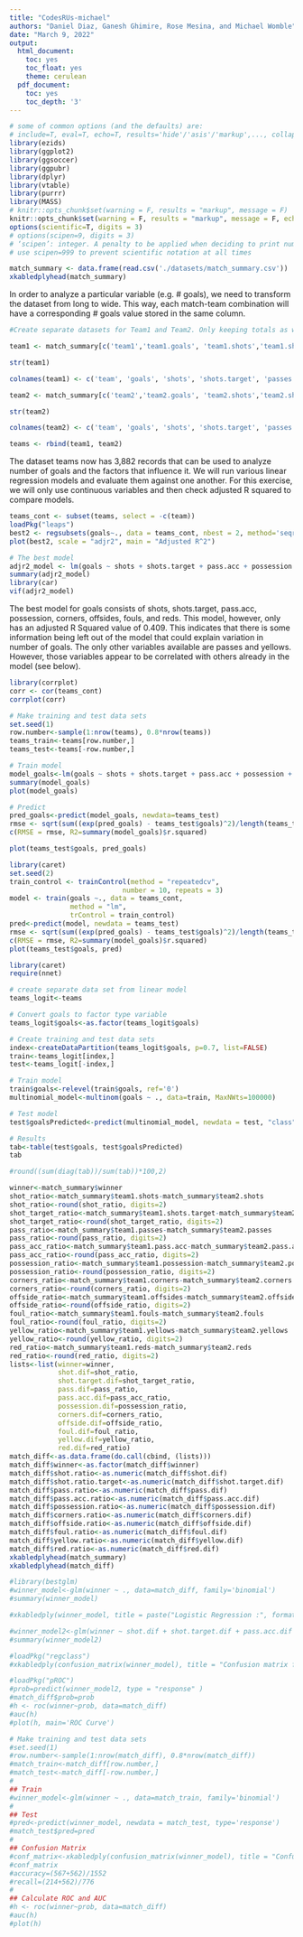 ```yaml
---
title: "CodesRUs-michael"
authors: "Daniel Diaz, Ganesh Ghimire, Rose Mesina, and Michael Womble"
date: "March 9, 2022"
output:
  html_document:
    toc: yes
    toc_float: yes
    theme: cerulean
  pdf_document:
    toc: yes
    toc_depth: '3'
---
```


```r
# some of common options (and the defaults) are: 
# include=T, eval=T, echo=T, results='hide'/'asis'/'markup',..., collapse=F, warning=T, message=T, error=T, cache=T, fig.width=6, fig.height=4, fig.dim=c(6,4) #inches, fig.align='left'/'center','right', 
library(ezids)
library(ggplot2)
library(ggsoccer)
library(ggpubr)
library(dplyr)
library(vtable)
library(purrr)
library(MASS)
# knitr::opts_chunk$set(warning = F, results = "markup", message = F)
knitr::opts_chunk$set(warning = F, results = "markup", message = F, echo=F)
options(scientific=T, digits = 3) 
# options(scipen=9, digits = 3) 
# ‘scipen’: integer. A penalty to be applied when deciding to print numeric values in fixed or exponential notation.  Positive values bias towards fixed and negative towards scientific notation: fixed notation will be preferred unless it is more than ‘scipen’ digits wider.
# use scipen=999 to prevent scientific notation at all times
```

```r
match_summary <- data.frame(read.csv('./datasets/match_summary.csv'))
xkabledplyhead(match_summary)
```

In order to analyze a particular variable (e.g. # goals), we need to transform the dataset from long to wide. This way, each match-team combination will have a corresponding # goals value stored in the same column.

```r

#Create separate datasets for Team1 and Team2. Only keeping totals as well as the relevant team's stats

team1 <- match_summary[c('team1','team1.goals', 'team1.shots','team1.shots.target','team1.passes','team1.pass.acc','team1.possession','team1.corners','team1.offsides','team1.fouls','team1.yellows','team1.reds')]

str(team1)

colnames(team1) <- c('team', 'goals', 'shots', 'shots.target', 'passes','pass.acc', 'possession', 'corners', 'offsides', 'fouls', 'yellows', 'reds')

team2 <- match_summary[c('team2','team2.goals', 'team2.shots','team2.shots.target','team2.passes','team2.pass.acc','team2.possession','team2.corners','team2.offsides','team2.fouls','team2.yellows','team2.reds')]

str(team2)

colnames(team2) <- c('team', 'goals', 'shots', 'shots.target', 'passes','pass.acc', 'possession', 'corners', 'offsides', 'fouls', 'yellows', 'reds')

teams <- rbind(team1, team2)

```

The dataset teams now has 3,882 records that can be used to analyze number of goals and the factors that influence it. We will run various linear regression models and evaluate them against one another. For this exercise, we will only use continuous variables and then check adjusted R squared to compare models.

```r

teams_cont <- subset(teams, select = -c(team))
loadPkg("leaps")
best2 <- regsubsets(goals~., data = teams_cont, nbest = 2, method='seqrep')
plot(best2, scale = "adjr2", main = "Adjusted R^2")

# The best model
adjr2_model <- lm(goals ~ shots + shots.target + pass.acc + possession + corners + offsides + fouls + reds, data = teams_cont)
summary(adjr2_model)
library(car)
vif(adjr2_model)
```

The best model for goals consists of shots, shots.target, pass.acc, possession, corners, offsides, fouls, and reds. This model, however, only has an adjusted R Squared value of 0.409. This indicates that there is some information being left out of the model that could explain variation in number of goals. The only other variables available are passes and yellows. However, those variables appear to be correlated with others already in the model (see below). 

```r
library(corrplot)
corr <- cor(teams_cont)
corrplot(corr)
```

```r
# Make training and test data sets
set.seed(1)
row.number<-sample(1:nrow(teams), 0.8*nrow(teams))
teams_train<-teams[row.number,]
teams_test<-teams[-row.number,]

# Train model
model_goals<-lm(goals ~ shots + shots.target + pass.acc + possession + corners + offsides + fouls + reds, data=teams_train)
summary(model_goals)
plot(model_goals)

# Predict
pred_goals<-predict(model_goals, newdata=teams_test)
rmse <- sqrt(sum((exp(pred_goals) - teams_test$goals)^2)/length(teams_test$goals))
c(RMSE = rmse, R2=summary(model_goals)$r.squared)

plot(teams_test$goals, pred_goals)
```

```r
library(caret)
set.seed(2)
train_control <- trainControl(method = "repeatedcv",
                            number = 10, repeats = 3)
model <- train(goals ~., data = teams_cont,
               method = "lm",
               trControl = train_control)
pred<-predict(model, newdata = teams_test)
rmse <- sqrt(sum((exp(pred_goals) - teams_test$goals)^2)/length(teams_test$goals))
c(RMSE = rmse, R2=summary(model_goals)$r.squared)
plot(teams_test$goals, pred)
```

```r
library(caret)
require(nnet)

# create separate data set from linear model
teams_logit<-teams

# Convert goals to factor type variable
teams_logit$goals<-as.factor(teams_logit$goals)

# Create training and test data sets
index<-createDataPartition(teams_logit$goals, p=0.7, list=FALSE)
train<-teams_logit[index,]
test<-teams_logit[-index,]

# Train model
train$goals<-relevel(train$goals, ref='0')
multinomial_model<-multinom(goals ~ ., data=train, MaxNWts=100000)

# Test model
test$goalsPredicted<-predict(multinomial_model, newdata = test, "class")

# Results
tab<-table(test$goals, test$goalsPredicted)
tab

#round((sum(diag(tab))/sum(tab))*100,2)
```

```r
winner<-match_summary$winner
shot_ratio<-match_summary$team1.shots-match_summary$team2.shots
shot_ratio<-round(shot_ratio, digits=2)
shot_target_ratio<-match_summary$team1.shots.target-match_summary$team2.shots.target
shot_target_ratio<-round(shot_target_ratio, digits=2)
pass_ratio<-match_summary$team1.passes-match_summary$team2.passes
pass_ratio<-round(pass_ratio, digits=2)
pass_acc_ratio<-match_summary$team1.pass.acc-match_summary$team2.pass.acc
pass_acc_ratio<-round(pass_acc_ratio, digits=2)
possession_ratio<-match_summary$team1.possession-match_summary$team2.possession
possession_ratio<-round(possession_ratio, digits=2)
corners_ratio<-match_summary$team1.corners-match_summary$team2.corners
corners_ratio<-round(corners_ratio, digits=2)
offside_ratio<-match_summary$team1.offsides-match_summary$team2.offsides
offside_ratio<-round(offside_ratio, digits=2)
foul_ratio<-match_summary$team1.fouls-match_summary$team2.fouls
foul_ratio<-round(foul_ratio, digits=2)
yellow_ratio<-match_summary$team1.yellows-match_summary$team2.yellows
yellow_ratio<-round(yellow_ratio, digits=2)
red_ratio<-match_summary$team1.reds-match_summary$team2.reds
red_ratio<-round(red_ratio, digits=2)
lists<-list(winner=winner,
            shot.dif=shot_ratio,
            shot.target.dif=shot_target_ratio,
            pass.dif=pass_ratio,
            pass.acc.dif=pass_acc_ratio,
            possession.dif=possession_ratio,
            corners.dif=corners_ratio,
            offside.dif=offside_ratio,
            foul.dif=foul_ratio,
            yellow.dif=yellow_ratio,
            red.dif=red_ratio)
match_diff<-as.data.frame(do.call(cbind, (lists)))
match_diff$winner<-as.factor(match_diff$winner)
match_diff$shot.ratio<-as.numeric(match_diff$shot.dif)
match_diff$shot.ratio.target<-as.numeric(match_diff$shot.target.dif)
match_diff$pass.ratio<-as.numeric(match_diff$pass.dif)
match_diff$pass.acc.ratio<-as.numeric(match_diff$pass.acc.dif)
match_diff$possession.ratio<-as.numeric(match_diff$possession.dif)
match_diff$corners.ratio<-as.numeric(match_diff$corners.dif)
match_diff$offside.ratio<-as.numeric(match_diff$offside.dif)
match_diff$foul.ratio<-as.numeric(match_diff$foul.dif)
match_diff$yellow.ratio<-as.numeric(match_diff$yellow.dif)
match_diff$red.ratio<-as.numeric(match_diff$red.dif)
xkabledplyhead(match_summary)
xkabledplyhead(match_diff)
```

```r
#library(bestglm)
#winner_model<-glm(winner ~ ., data=match_diff, family='binomial')
#summary(winner_model)

#xkabledply(winner_model, title = paste("Logistic Regression :", format(formula(winner_model)) ))

#winner_model2<-glm(winner ~ shot.dif + shot.target.dif + pass.acc.dif + corners.dif, data = match_diff, family='binomial')
#summary(winner_model2)
```

```r
#loadPkg("regclass")
#xkabledply(confusion_matrix(winner_model), title = "Confusion matrix from Logit Model" )
```

```r
#loadPkg("pROC")
#prob=predict(winner_model2, type = "response" )
#match_diff$prob=prob
#h <- roc(winner~prob, data=match_diff)
#auc(h)
#plot(h, main='ROC Curve')
```

```r
# Make training and test data sets
#set.seed(1)
#row.number<-sample(1:nrow(match_diff), 0.8*nrow(match_diff))
#match_train<-match_diff[row.number,]
#match_test<-match_diff[-row.number,]
#
## Train
#winner_model<-glm(winner ~ ., data=match_train, family='binomial')
#
## Test
#pred<-predict(winner_model, newdata = match_test, type='response')
#match_test$pred=pred
#
## Confusion Matrix
#conf_matrix<-xkabledply(confusion_matrix(winner_model), title = "Confusion matrix from Logit Model" )
#conf_matrix
#accuracy=(567+562)/1552
#recall=(214+562)/776
#
## Calculate ROC and AUC
#h <- roc(winner~prob, data=match_diff)
#auc(h)
#plot(h)
```